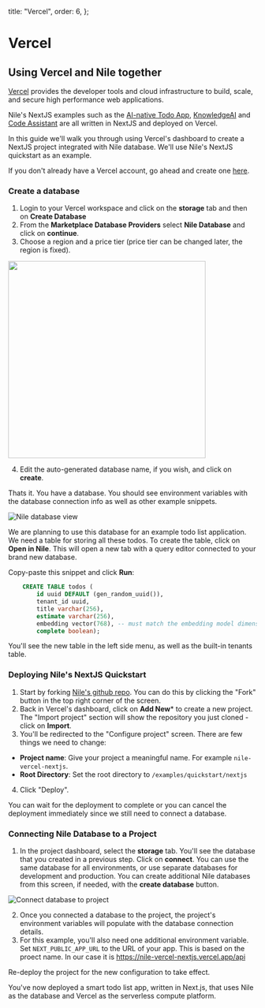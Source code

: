 
  title: "Vercel",
  order: 6,
};

# Vercel

## Using Vercel and Nile together

[Vercel](https://vercel.com) provides the developer tools and cloud infrastructure to build, scale, and secure high performance web applications.

Nile's NextJS examples such as the [AI-native Todo App](https://www.thenile.dev/templates/AI-Native%20multi-tenant%20SaaS%20with%20Nile%20and%20NextJS),
[KnowledgeAI](https://www.thenile.dev/templates/KnowledgeAI%20-%20PDF%20search%20assistant%20for%20your%20organization)
and [Code Assistant](https://www.thenile.dev/templates/Autonomous%20Code%20Assistant%20-%20Code%20more%2C%20type%20less) are all written in NextJS and deployed on Vercel.

In this guide we'll walk you through using Vercel's dashboard to create a NextJS project integrated with Nile database. We'll use Nile's NextJS quickstart as an example.

If you don't already have a Vercel account, go ahead and create one [here](https://vercel.com/).

### Create a database

1. Login to your Vercel workspace and click on the **storage** tab and then on **Create Database**
2. From the **Marketplace Database Providers** select **Nile Database** and click on **continue**.
3. Choose a region and a price tier (price tier can be changed later, the region is fixed).

<Image
  src="/blog/2024-11-28-nile-vercel/create_database.png"
  width="400"
  height="400"
/>

4. Edit the auto-generated database name, if you wish, and click on **create**.

Thats it. You have a database. You should see environment variables with the database connection info as well as other example snippets.

![Nile database view](/blog/2024-11-28-nile-vercel/database_env_vars.png)

We are planning to use this database for an example todo list application. We need a table for storing all these todos. 
To create the table, click on **Open in Nile**. This will open a new tab with a query editor connected to your brand new database.

Copy-paste this snippet and click **Run**:

```sql
    CREATE TABLE todos (
        id uuid DEFAULT (gen_random_uuid()),
        tenant_id uuid,
        title varchar(256),
        estimate varchar(256),
        embedding vector(768), -- must match the embedding model dimension
        complete boolean);
```

You'll see the new table in the left side menu, as well as the built-in tenants table.

### Deploying Nile's NextJS Quickstart

1. Start by forking [Nile's github repo](https://github.com/niledatabase/niledatabase). You can do this by clicking the "Fork" button in the top right corner of the screen.
2. Back in Vercel's dashboard, click on **Add New*** to create a new project. The "Import project" section will show the repository you just cloned - click on **Import**.
3. You'll be redirected to the "Configure project" screen. There are few things we need to change:
  * **Project name**: Give your project a meaningful name. For example `nile-vercel-nextjs`.
  * **Root Directory**: Set the root directory to `/examples/quickstart/nextjs`
4. Click "Deploy". 

You can wait for the deployment to complete or you can cancel the deployment immediately since we still need to connect a database.

### Connecting Nile Database to a Project

1. In the project dashboard, select the **storage** tab. You'll see the database that you created in a previous step. Click on **connect**.
You can use the same database for all environments, or use separate databases for development and production. You can create additional Nile databases from this screen, if needed, with the **create database** button.

![Connect database to project](/blog/2024-11-28-nile-vercel/connect_project_to_db.png)

2. Once you connected a database to the project, the project's environment variables will populate with the database connection details. 
3. For this example, you'll also need one additional environment variable. Set `NEXT_PUBLIC_APP_URL` to the URL of your app. This is based on the proect name. 
In our case it is https://nile-vercel-nextjs.vercel.app/api

Re-deploy the project for the new configuration to take effect.

You've now deployed a smart todo list app, written in Next.js, that uses Nile as the database and Vercel as the serverless compute platform.
